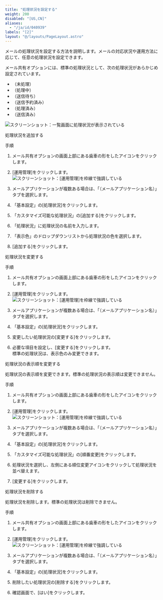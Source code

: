 ```yaml
---
title: "処理状況を設定する"
weight: 200
disabled: "[US,CN]"
aliases:
  - "/ja/id/040939"
labels: "[2]"
layout: "@/layouts/PageLayout.astro"
---
```




メールの処理状況を設定する方法を説明します。メールの対応状況や運用方法に応じて、任意の処理状況を設定できます。

メール共有オプションには、標準の処理状況として、次の処理状況があらかじめ設定されています。

* （未処理）
* （処理中）
* （送信待ち）
* （送信予約済み）
* （処理済み）
* （送信済み）

<Img src="/k/kintone/img-ja/m_set_status_01.png" alt="スクリーンショット：一覧画面に処理状況が表示されている" />

<Heading id="m_list_prepare_m_set_status_10">処理状況を追加する</Heading>

<Heading level={3} id="m_list_prepare_m_set_status_1010">手順</Heading>

1. メール共有オプションの画面上部にある歯車の形をしたアイコンをクリックします。

1. [運用管理]をクリックします。
    <Img src="/k/kintone/img-ja/m_set_item_02.png" alt="スクリーンショット：[運用管理]を枠線で強調している" />

1. メールアプリケーションが複数ある場合は、「（メールアプリケーション名）」タブを選択します。

1. 「基本設定」の[処理状況]をクリックします。

1. 「カスタマイズ可能な処理状況」の[追加する]をクリックします。

1. 「処理状況」に処理状況の名前を入力します。

1. 「表示色」のドロップダウンリストから処理状況の色を選択します。

1. [追加する]をクリックします。

<Heading id="m_list_prepare_m_set_status_20">処理状況を変更する</Heading>

<Heading level={3} id="m_list_prepare_m_set_status_2010">手順</Heading>

1. メール共有オプションの画面上部にある歯車の形をしたアイコンをクリックします。

1. [運用管理]をクリックします。
    <Img src="/k/kintone/img-ja/m_set_item_02.png" alt="スクリーンショット：[運用管理]を枠線で強調している" />

1. メールアプリケーションが複数ある場合は、「（メールアプリケーション名）」タブを選択します。

1. 「基本設定」の[処理状況]をクリックします。

1. 変更したい処理状況の[変更する]をクリックします。

1. 必要な項目を設定し、[変更する]をクリックします。  
標準の処理状況は、表示色のみ変更できます。

<Heading id="m_list_prepare_m_set_status_30">処理状況の表示順を変更する</Heading>

処理状況の表示順を変更できます。標準の処理状況の表示順は変更できません。

<Heading level={3} id="m_list_prepare_m_set_status_3010">手順</Heading>

1. メール共有オプションの画面上部にある歯車の形をしたアイコンをクリックします。

1. [運用管理]をクリックします。
    <Img src="/k/kintone/img-ja/m_set_item_02.png" alt="スクリーンショット：[運用管理]を枠線で強調している" />

1. メールアプリケーションが複数ある場合は、「（メールアプリケーション名）」タブを選択します。

1. 「基本設定」の[処理状況]をクリックします。

1. 「カスタマイズ可能な処理状況」の[順番変更]をクリックします。

1. 処理状況を選択し、左側にある順位変更アイコンをクリックして処理状況を並べ替えます。

1. [変更する]をクリックします。

<Heading id="m_list_prepare_m_set_status_40">処理状況を削除する</Heading>

処理状況を削除します。標準の処理状況は削除できません。

<Heading level={3} id="m_list_prepare_m_set_status_4010">手順</Heading>

1. メール共有オプションの画面上部にある歯車の形をしたアイコンをクリックします。

1. [運用管理]をクリックします。
    <Img src="/k/kintone/img-ja/m_set_item_02.png" alt="スクリーンショット：[運用管理]を枠線で強調している" />

1. メールアプリケーションが複数ある場合は、「（メールアプリケーション名）」タブを選択します。

1. 「基本設定」の[処理状況]をクリックします。

1. 削除したい処理状況の[削除する]をクリックします。

1. 確認画面で、[はい]をクリックします。
